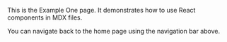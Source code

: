 
<PageWrapper>

This is the Example One page. It demonstrates how to use React components in MDX files.

<ColorPicker />

You can navigate back to the home page using the navigation bar above.

</PageWrapper>
